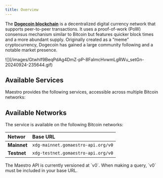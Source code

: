 ```yaml
---
title: Overview
---
```


The [**Dogecoin blockchain**](https://dogecoin.com/) is a decentralized digital currency network that supports peer-to-peer transactions. It uses a proof-of-work (PoW) consensus mechanism similar to Bitcoin but features quicker block times and a more abundant supply. Originally created as a “meme” cryptocurrency, Dogecoin has gained a large community following and a notable market presence.

<Frame>
![](/images/Gtwhlf9BeqPdAg4DmZ-pP-8FaImcHvwmLgRWu_setGn-20240924-235644.gif)
</Frame>

## Available Services

Maestro provides the following services, accessible across multiple Bitcoin networks:

<CardGroup cols={2}>
<Card title="Blockchain Indexer API" href="https://www.postman.com/go-maestro/maestro-api/documentation/ekubjt3/dogecoin-blockchain-indexer-api"/>
<Card title="Node RPC API" href="https://www.postman.com/go-maestro/maestro-api/documentation/iu9fkge/dogecoin-node-rpc-api"/>
</CardGroup>

## Available Networks

The service is available on the following Bitcoin networks:

|Networ |Base URL                     |
| :------------ | :--------------------------------- |
| **Mainnet**   | `xdg-mainnet.gomaestro-api.org/v0` |
| **Testnet**   | `xdg-testnet.gomaestro-api.org/v0` |

<Warning>
The Maestro API is currently versioned at `v0`. When making a query, `v0` must be included in your base URL.
</Warning>